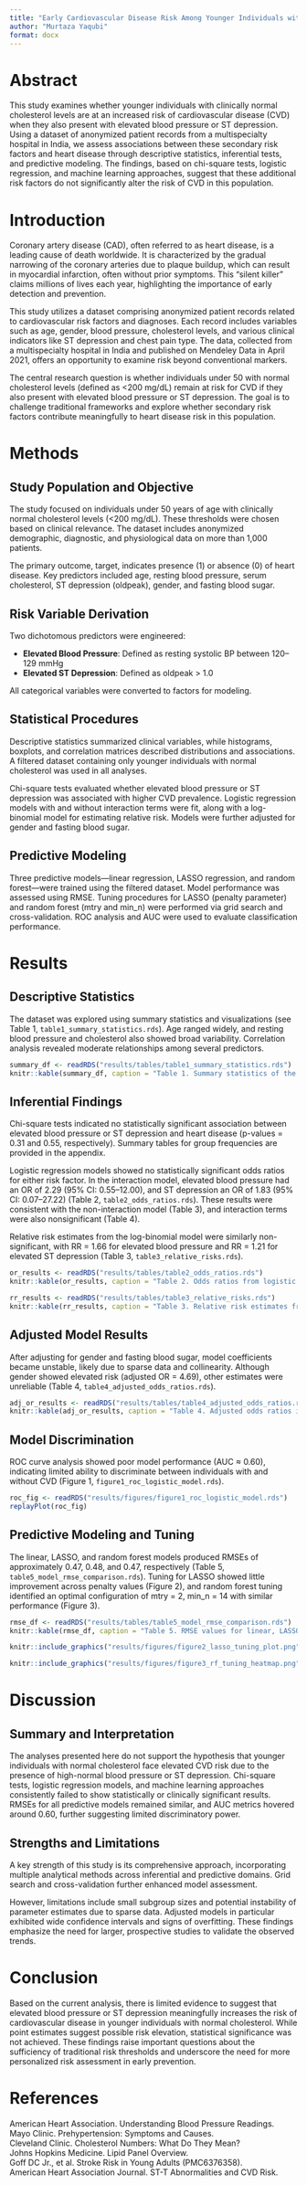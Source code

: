 ```yaml
---
title: "Early Cardiovascular Disease Risk Among Younger Individuals with Normal Cholesterol: The Role of Elevated Blood Pressure and ST Depression"
author: "Murtaza Yaqubi"
format: docx
---
```


# Abstract

This study examines whether younger individuals with clinically normal cholesterol levels are at an increased risk of cardiovascular disease (CVD) when they also present with elevated blood pressure or ST depression. Using a dataset of anonymized patient records from a multispecialty hospital in India, we assess associations between these secondary risk factors and heart disease through descriptive statistics, inferential tests, and predictive modeling. The findings, based on chi-square tests, logistic regression, and machine learning approaches, suggest that these additional risk factors do not significantly alter the risk of CVD in this population.

# Introduction

Coronary artery disease (CAD), often referred to as heart disease, is a leading cause of death worldwide. It is characterized by the gradual narrowing of the coronary arteries due to plaque buildup, which can result in myocardial infarction, often without prior symptoms. This "silent killer" claims millions of lives each year, highlighting the importance of early detection and prevention.

This study utilizes a dataset comprising anonymized patient records related to cardiovascular risk factors and diagnoses. Each record includes variables such as age, gender, blood pressure, cholesterol levels, and various clinical indicators like ST depression and chest pain type. The data, collected from a multispecialty hospital in India and published on Mendeley Data in April 2021, offers an opportunity to examine risk beyond conventional markers.

The central research question is whether individuals under 50 with normal cholesterol levels (defined as <200 mg/dL) remain at risk for CVD if they also present with elevated blood pressure or ST depression. The goal is to challenge traditional frameworks and explore whether secondary risk factors contribute meaningfully to heart disease risk in this population.

# Methods

## Study Population and Objective

The study focused on individuals under 50 years of age with clinically normal cholesterol levels (<200 mg/dL). These thresholds were chosen based on clinical relevance. The dataset includes anonymized demographic, diagnostic, and physiological data on more than 1,000 patients.

The primary outcome, target, indicates presence (1) or absence (0) of heart disease. Key predictors included age, resting blood pressure, serum cholesterol, ST depression (oldpeak), gender, and fasting blood sugar.

## Risk Variable Derivation

Two dichotomous predictors were engineered:

- **Elevated Blood Pressure**: Defined as resting systolic BP between 120–129 mmHg
- **Elevated ST Depression**: Defined as oldpeak > 1.0

All categorical variables were converted to factors for modeling.

## Statistical Procedures

Descriptive statistics summarized clinical variables, while histograms, boxplots, and correlation matrices described distributions and associations. A filtered dataset containing only younger individuals with normal cholesterol was used in all analyses.

Chi-square tests evaluated whether elevated blood pressure or ST depression was associated with higher CVD prevalence. Logistic regression models with and without interaction terms were fit, along with a log-binomial model for estimating relative risk. Models were further adjusted for gender and fasting blood sugar.

## Predictive Modeling

Three predictive models—linear regression, LASSO regression, and random forest—were trained using the filtered dataset. Model performance was assessed using RMSE. Tuning procedures for LASSO (penalty parameter) and random forest (mtry and min_n) were performed via grid search and cross-validation. ROC analysis and AUC were used to evaluate classification performance.

# Results

## Descriptive Statistics

The dataset was explored using summary statistics and visualizations (see Table 1, `table1_summary_statistics.rds`). Age ranged widely, and resting blood pressure and cholesterol also showed broad variability. Correlation analysis revealed moderate relationships among several predictors.

```r
summary_df <- readRDS("results/tables/table1_summary_statistics.rds")
knitr::kable(summary_df, caption = "Table 1. Summary statistics of the study population")
```

## Inferential Findings

Chi-square tests indicated no statistically significant association between elevated blood pressure or ST depression and heart disease (p-values = 0.31 and 0.55, respectively). Summary tables for group frequencies are provided in the appendix.

Logistic regression models showed no statistically significant odds ratios for either risk factor. In the interaction model, elevated blood pressure had an OR of 2.29 (95% CI: 0.55–12.00), and ST depression an OR of 1.83 (95% CI: 0.07–27.22) (Table 2, `table2_odds_ratios.rds`). These results were consistent with the non-interaction model (Table 3), and interaction terms were also nonsignificant (Table 4).

Relative risk estimates from the log-binomial model were similarly non-significant, with RR = 1.66 for elevated blood pressure and RR = 1.21 for elevated ST depression (Table 3, `table3_relative_risks.rds`).

```r
or_results <- readRDS("results/tables/table2_odds_ratios.rds")
knitr::kable(or_results, caption = "Table 2. Odds ratios from logistic regression with interaction terms")
```

```r
rr_results <- readRDS("results/tables/table3_relative_risks.rds")
knitr::kable(rr_results, caption = "Table 3. Relative risk estimates from log-binomial model")
```

## Adjusted Model Results

After adjusting for gender and fasting blood sugar, model coefficients became unstable, likely due to sparse data and collinearity. Although gender showed elevated risk (adjusted OR = 4.69), other estimates were unreliable (Table 4, `table4_adjusted_odds_ratios.rds`).

```r
adj_or_results <- readRDS("results/tables/table4_adjusted_odds_ratios.rds")
knitr::kable(adj_or_results, caption = "Table 4. Adjusted odds ratios including gender and fasting blood sugar")
```

## Model Discrimination

ROC curve analysis showed poor model performance (AUC ≈ 0.60), indicating limited ability to discriminate between individuals with and without CVD (Figure 1, `figure1_roc_logistic_model.rds`).

```r
roc_fig <- readRDS("results/figures/figure1_roc_logistic_model.rds")
replayPlot(roc_fig)
```

## Predictive Modeling and Tuning

The linear, LASSO, and random forest models produced RMSEs of approximately 0.47, 0.48, and 0.47, respectively (Table 5, `table5_model_rmse_comparison.rds`). Tuning for LASSO showed little improvement across penalty values (Figure 2), and random forest tuning identified an optimal configuration of mtry = 2, min_n = 14 with similar performance (Figure 3).

```r
rmse_df <- readRDS("results/tables/table5_model_rmse_comparison.rds")
knitr::kable(rmse_df, caption = "Table 5. RMSE values for linear, LASSO, and random forest models")
```

```r
knitr::include_graphics("results/figures/figure2_lasso_tuning_plot.png")
```

```r
knitr::include_graphics("results/figures/figure3_rf_tuning_heatmap.png")
```

# Discussion

## Summary and Interpretation

The analyses presented here do not support the hypothesis that younger individuals with normal cholesterol face elevated CVD risk due to the presence of high-normal blood pressure or ST depression. Chi-square tests, logistic regression models, and machine learning approaches consistently failed to show statistically or clinically significant results. RMSEs for all predictive models remained similar, and AUC metrics hovered around 0.60, further suggesting limited discriminatory power.

## Strengths and Limitations

A key strength of this study is its comprehensive approach, incorporating multiple analytical methods across inferential and predictive domains. Grid search and cross-validation further enhanced model assessment.

However, limitations include small subgroup sizes and potential instability of parameter estimates due to sparse data. Adjusted models in particular exhibited wide confidence intervals and signs of overfitting. These findings emphasize the need for larger, prospective studies to validate the observed trends.

# Conclusion

Based on the current analysis, there is limited evidence to suggest that elevated blood pressure or ST depression meaningfully increases the risk of cardiovascular disease in younger individuals with normal cholesterol. While point estimates suggest possible risk elevation, statistical significance was not achieved. These findings raise important questions about the sufficiency of traditional risk thresholds and underscore the need for more personalized risk assessment in early prevention.

# References

American Heart Association. Understanding Blood Pressure Readings.  
Mayo Clinic. Prehypertension: Symptoms and Causes.  
Cleveland Clinic. Cholesterol Numbers: What Do They Mean?  
Johns Hopkins Medicine. Lipid Panel Overview.  
Goff DC Jr., et al. Stroke Risk in Young Adults (PMC6376358).  
American Heart Association Journal. ST-T Abnormalities and CVD Risk.
